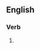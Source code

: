 ==English==

===Verb===
{{head|en|verb form}}

# {{present participle of|volatilize|lang=en|nocat=1}}